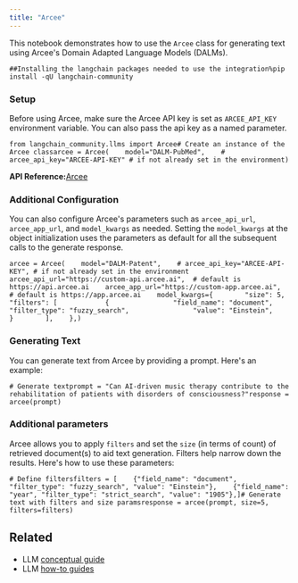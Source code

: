 ```yaml
---
title: "Arcee"
---
```


This notebook demonstrates how to use the `Arcee` class for generating text using Arcee's Domain Adapted Language Models (DALMs).

```
##Installing the langchain packages needed to use the integration%pip install -qU langchain-community
```

### Setup

Before using Arcee, make sure the Arcee API key is set as `ARCEE_API_KEY` environment variable. You can also pass the api key as a named parameter.

```
from langchain_community.llms import Arcee# Create an instance of the Arcee classarcee = Arcee(    model="DALM-PubMed",    # arcee_api_key="ARCEE-API-KEY" # if not already set in the environment)
```

**API Reference:**[Arcee](https://python.langchain.com/api_reference/community/llms/langchain_community.llms.arcee.Arcee.html)

### Additional Configuration

You can also configure Arcee's parameters such as `arcee_api_url`, `arcee_app_url`, and `model_kwargs` as needed. Setting the `model_kwargs` at the object initialization uses the parameters as default for all the subsequent calls to the generate response.

```
arcee = Arcee(    model="DALM-Patent",    # arcee_api_key="ARCEE-API-KEY", # if not already set in the environment    arcee_api_url="https://custom-api.arcee.ai",  # default is https://api.arcee.ai    arcee_app_url="https://custom-app.arcee.ai",  # default is https://app.arcee.ai    model_kwargs={        "size": 5,        "filters": [            {                "field_name": "document",                "filter_type": "fuzzy_search",                "value": "Einstein",            }        ],    },)
```

### Generating Text

You can generate text from Arcee by providing a prompt. Here's an example:

```
# Generate textprompt = "Can AI-driven music therapy contribute to the rehabilitation of patients with disorders of consciousness?"response = arcee(prompt)
```

### Additional parameters

Arcee allows you to apply `filters` and set the `size` (in terms of count) of retrieved document(s) to aid text generation. Filters help narrow down the results. Here's how to use these parameters:

```
# Define filtersfilters = [    {"field_name": "document", "filter_type": "fuzzy_search", "value": "Einstein"},    {"field_name": "year", "filter_type": "strict_search", "value": "1905"},]# Generate text with filters and size paramsresponse = arcee(prompt, size=5, filters=filters)
```

## Related

* LLM [conceptual guide](/src/oss/concepts/text_llms)
* LLM [how-to guides](/src/oss/how_to/#llms)
